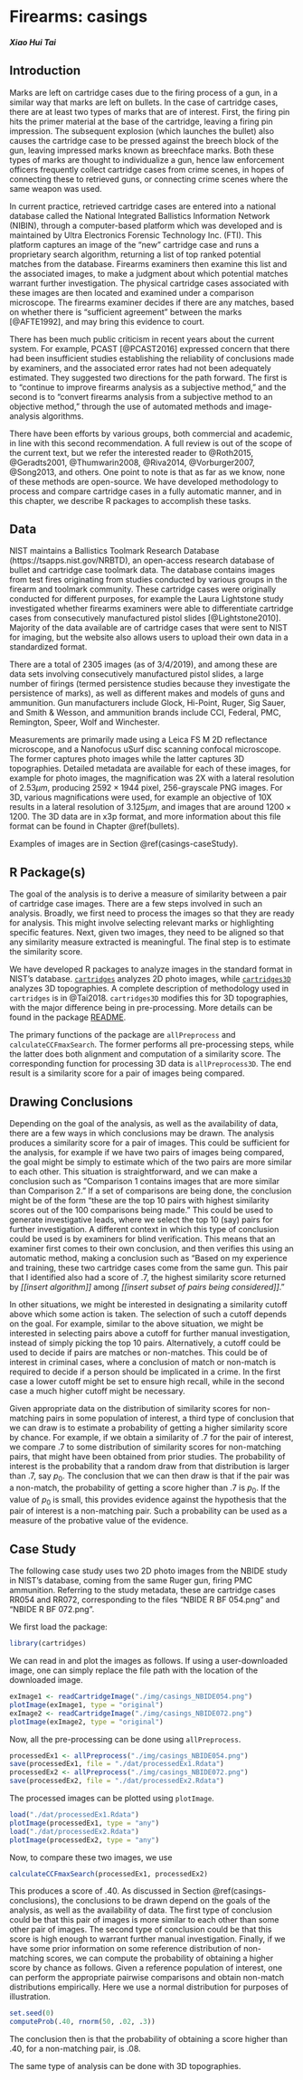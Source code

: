 # Firearms: casings {#casings}

#### *Xiao Hui Tai* {-}

## Introduction

Marks are left on cartridge cases due to the firing process of a gun, in a similar way that marks are left on bullets. In the case of cartridge cases, there are at least two types of marks that are of interest. First, the firing pin hits the primer material at the base of the cartridge, leaving a firing pin impression. The subsequent explosion (which launches the bullet) also causes the cartridge case to be pressed against the breech block of the gun, leaving impressed marks known as breechface marks. Both these types of marks are thought to individualize a gun, hence law enforcement officers frequently collect cartridge cases from crime scenes, in hopes of connecting these to retrieved guns, or connecting crime scenes where the same weapon was used.

In current practice, retrieved cartridge cases are entered into a national database called the National Integrated Ballistics Information Network (NIBIN), through a computer-based platform which was developed and is maintained by Ultra Electronics Forensic Technology Inc. (FTI). This platform captures an image of the "new" cartridge case and runs a proprietary search algorithm, returning a list of top ranked potential matches from the database. Firearms examiners then examine this list and the associated images, to make a judgment about which potential matches warrant further investigation. The physical cartridge cases associated with these images are then located and examined under a comparison microscope. The firearms examiner decides if there are any matches, based on whether there is "sufficient agreement" between the marks [@AFTE1992], and may bring this evidence to court.

There has been much public criticism in recent years about the current system. For example, PCAST [@PCAST2016] expressed concern that there had been insufficient studies establishing the reliability of conclusions made by examiners, and the associated error rates had not been adequately estimated. They suggested two directions for the path forward. The first is to "continue to improve firearms analysis as a subjective method," and the second is to "convert firearms analysis from a subjective method to an objective method," through the use of automated methods and image-analysis algorithms.

There have been efforts by various groups, both commercial and academic, in line with this second recommendation. A full review is out of the scope of the current text, but we refer the interested reader to @Roth2015, @Geradts2001, @Thumwarin2008, @Riva2014, @Vorburger2007, @Song2013, and others. One point to note is that as far as we know, none of these methods are open-source. We have developed methodology to process and compare cartridge cases in a fully automatic manner, and in this chapter, we describe R packages to accomplish these tasks.


## Data 
NIST maintains a Ballistics Toolmark Research Database (https://tsapps.nist.gov/NRBTD), an open-access research database of bullet and cartridge case toolmark data. The database contains images from test fires originating from studies conducted by various groups in the firearm and toolmark community. These cartridge cases were originally conducted for different purposes, for example the Laura Lightstone study investigated whether firearms examiners were able to differentiate cartridge cases from consecutively manufactured pistol slides [@Lightstone2010]. Majority of the data available are of cartridge cases that were sent to NIST for imaging, but the website also allows users to upload their own data in a standardized format.

There are a total of 2305 images (as of 3/4/2019), and among these are data sets involving consecutively manufactured pistol slides, a large number of firings (termed persistence studies because they investigate the persistence of marks), as well as different makes and models of guns and ammunition. Gun manufacturers include Glock, Hi-Point, Ruger, Sig Sauer, and Smith \& Wesson, and ammunition brands include CCI, Federal, PMC, Remington, Speer, Wolf and Winchester.

Measurements are primarily made using a Leica FS M 2D reflectance microscope, and a Nanofocus uSurf disc scanning confocal microscope. The former captures photo images while the latter captures 3D topographies. Detailed metadata are available for each of these images, for example for photo images, the magnification was 2X with a lateral resolution of $2.53 \mu m$, producing $2592 \times 1944$ pixel, 256-grayscale PNG images. For 3D, various magnifications were used, for example an objective of 10X results in a lateral resolution of $3.125 \mu m$, and images that are around $1200 \times 1200$. The 3D data are in x3p format, and more information about this file format can be found in Chapter \@ref(bullets). 

Examples of images are in Section \@ref(casings-caseStudy).


## R Package(s)
The goal of the analysis is to derive a measure of similarity between a pair of cartridge case images. There are a few steps involved in such an analysis. Broadly, we first need to process the images so that they are ready for analysis. This might involve selecting relevant marks or highlighting specific features. Next, given two images, they need to be aligned so that any similarity measure extracted is meaningful. The final step is to estimate the similarity score.

We have developed R packages to analyze images in the standard format in NIST's database. [`cartridges`](https://github.com/xhtai/cartridges) analyzes 2D photo images, while [`cartridges3D`](https://github.com/xhtai/cartridges3D) analyzes 3D topographies. A complete description of methodology used in `cartridges` is in @Tai2018. `cartridges3D` modifies this for 3D topographies, with the major difference being in pre-processing. More details can be found in the package [README](https://github.com/xhtai/cartridges3D).

The primary functions of the package are `allPreprocess` and `calculateCCFmaxSearch`. The former performs all pre-processing steps, while the latter does both alignment and computation of a similarity score. The corresponding function for processing 3D data is `allPreprocess3D`. The end result is a similarity score for a pair of images being compared. 

## Drawing Conclusions {#casings-conclusions}
Depending on the goal of the analysis, as well as the availability of data, there are a few ways in which conclusions may be drawn. The analysis produces a similarity score for a pair of images. This could be sufficient for the analysis, for example if we have two pairs of images being compared, the goal might be simply to estimate which of the two pairs are more similar to each other. This situation is straightforward, and we can make a conclusion such as "Comparison 1 contains images that are more similar than Comparison 2." If a set of comparisons are being done, the conclusion might be of the form "these are the top 10 pairs with highest similarity scores out of the 100 comparisons being made." This could be used to generate investigative leads, where we select the top 10 (say) pairs for further investigation. A different context in which this type of conclusion could be used is by examiners for blind verification. This means that an examiner first comes to their own conclusion, and then verifies this using an automatic method, making a conclusion such as "Based on my experience and training, these two cartridge cases come from the same gun. This pair that I identified also had a score of .7, the highest similarity score returned by *[[insert algorithm]]* among *[[insert subset of pairs being considered]]*."

In other situations, we might be interested in designating a similarity cutoff above which some action is taken. The selection of such a cutoff depends on the goal. For example, similar to the above situation, we might be interested in selecting pairs above a cutoff for further manual investigation, instead of simply picking the top 10 pairs. Alternatively, a cutoff could be used to decide if pairs are matches or non-matches. This could be of interest in criminal cases, where a conclusion of match or non-match is required to decide if a person should be implicated in a crime. In the first case a lower cutoff might be set to ensure high recall, while in the second case a much higher cutoff might be necessary. 

Given appropriate data on the distribution of similarity scores for non-matching pairs in some population of interest, a third type of conclusion that we can draw is to estimate a probability of getting a higher similarity score by chance. For example, if we obtain a similarity of .7 for the pair of interest, we compare .7 to some distribution of similarity scores for non-matching pairs, that might have been obtained from prior studies. The probability of interest is the probability that a random draw from that distribution is larger than .7, say $p_0$. The conclusion that we can then draw is that if the pair was a non-match, the probability of getting a score higher than .7 is $p_0$. If the value of $p_0$ is small, this provides evidence against the hypothesis that the pair of interest is a non-matching pair. Such a probability can be used as a measure of the probative value of the evidence.


## Case Study {#casings-caseStudy}
The following case study uses two 2D photo images from the NBIDE study in NIST's database, coming from the same Ruger gun, firing PMC ammunition. Referring to the study metadata, these are cartridge cases RR054 and RR072, corresponding to the files "NBIDE R BF 054.png" and "NBIDE R BF 072.png".

We first load the package:
```r
library(cartridges)
```

We can read in and plot the images as follows. If using a user-downloaded image, one can simply replace the file path with the location of the downloaded image.

```r
exImage1 <- readCartridgeImage("./img/casings_NBIDE054.png")
plotImage(exImage1, type = "original")
exImage2 <- readCartridgeImage("./img/casings_NBIDE072.png")
plotImage(exImage2, type = "original")
```

Now, all the pre-processing can be done using `allPreprocess`.

```r
processedEx1 <- allPreprocess("./img/casings_NBIDE054.png")
save(processedEx1, file = "./dat/processedEx1.Rdata")
processedEx2 <- allPreprocess("./img/casings_NBIDE072.png")
save(processedEx2, file = "./dat/processedEx2.Rdata")
```

The processed images can be plotted using `plotImage`.

```r
load("./dat/processedEx1.Rdata")
plotImage(processedEx1, type = "any")
load("./dat/processedEx2.Rdata")
plotImage(processedEx2, type = "any")
```

Now, to compare these two images, we use 

```r
calculateCCFmaxSearch(processedEx1, processedEx2)
```

This produces a score of .40. As discussed in Section \@ref(casings-conclusions), the conclusions to be drawn depend on the goals of the analysis, as well as the availability of data. The first type of conclusion could be that this pair of images is more similar to each other than some other pair of images. The second type of conclusion could be that this score is high enough to warrant further manual investigation. Finally, if we have some prior information on some reference distribution of non-matching scores, we can compute the probability of obtaining a higher score by chance as follows. Given a reference population of interest, one can perform the appropriate pairwise comparisons and obtain non-match distributions empirically. Here we use a normal distribution for purposes of illustration.

```r
set.seed(0)
computeProb(.40, rnorm(50, .02, .3))
```

The conclusion then is that the probability of obtaining a score higher than .40, for a non-matching pair, is .08. 

The same type of analysis can be done with 3D topographies. 


